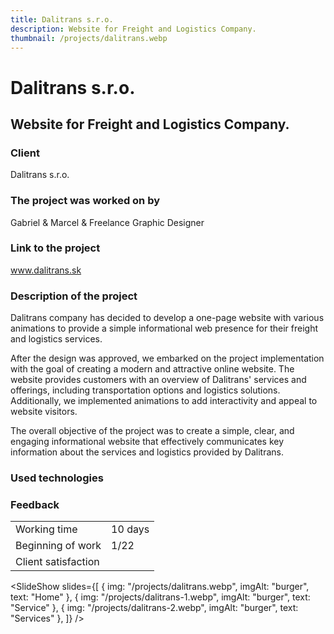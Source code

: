 ```yaml
---
title: Dalitrans s.r.o.
description: Website for Freight and Logistics Company.
thumbnail: /projects/dalitrans.webp
---
```



# Dalitrans s.r.o.

## Website for Freight and Logistics Company.

### Client

Dalitrans s.r.o.

### The project was worked on by

Gabriel & Marcel & Freelance Graphic Designer

### Link to the project

www.dalitrans.sk

### Description of the project

Dalitrans company has decided to develop a one-page website with various animations to provide a simple informational web presence for their freight and logistics services.

After the design was approved, we embarked on the project implementation with the goal of creating a modern and attractive online website. The website provides customers with an overview of Dalitrans' services and offerings, including transportation options and logistics solutions. Additionally, we implemented animations to add interactivity and appeal to website visitors.

The overall objective of the project was to create a simple, clear, and engaging informational website that effectively communicates key information about the services and logistics provided by Dalitrans.

### Used technologies

<div class="not-prose mt-5 flex flex-wrap gap-7">
  <Technology name="HTML" color="#eb6539" size={40}>
    <Icon name="vscode-icons:file-type-html" size={40} />
  </Technology>
  <Technology name="CSS" color="#cf6e9e" size={40}>
    <Icon name="vscode-icons:file-type-sass" size={40} />
  </Technology>
  <Technology name="JavaScript" color="#f6e12d" size={40}>
    <Icon name="vscode-icons:file-type-js-official" size={40} />
  </Technology>
</div>

### Feedback

|                     |                              |
| ------------------- | ---------------------------- |
| Working time        | 10 days                      |
| Beginning of work   | 1/22                         |
| Client satisfaction | <StarsRating rating={3.5} /> |

<SlideShow
  slides={[
    { img: "/projects/dalitrans.webp", imgAlt: "burger", text: "Home" },
    { img: "/projects/dalitrans-1.webp", imgAlt: "burger", text: "Service" },
    { img: "/projects/dalitrans-2.webp", imgAlt: "burger", text: "Services" },
  ]}
/>
